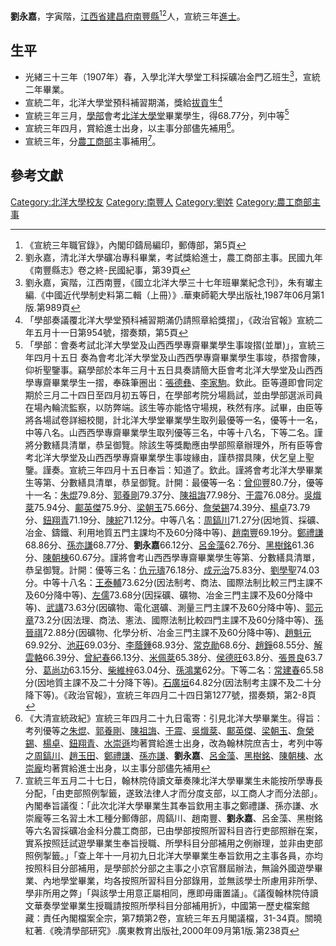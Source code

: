 {{明清人物信息框
| 姓名 = 劉永嘉
| 原名 =
| 圖片名稱=  
| 圖片大小 = 220px
| 圖片說明 =  
| 最高職務 = 農工商部主事
| 國家 = 大清
| 爵位 =
| 籍貫 = [[江西省|江西省]][[建昌府|建昌府]][[南豐縣|南豐縣]]
| 族裔 =  
| 旗籍 =  
| 字號 = 字寅階
| 諡號 = 
| 出生日期 = 
| 出生地點 = 
| 逝世日期 =  
| 逝世地點 = 
| 墓葬 = 
| 配偶 =  
| 親屬 =  
| 出身 = 
* 宣統三年進士出身
| 經歷 = 
| 著作 =  
*
*
*
}}

'''劉永嘉'''{{BD|？年||？年||catIdx=L劉永嘉}}，字寅階，[[江西省|江西省]][[建昌府|建昌府]][[南豐縣|南豐縣]]<ref>《宣統三年職官錄》，內閣印鑄局編印，郵傳部，第5頁</ref><ref>劉永嘉，清北洋大學礦冶專科畢業，考試獎給進士，農工商部主事。民國九年《南豐縣志》卷之終-民國紀事，第39頁</ref>人，宣統三年[[進士|進士]]。

== 生平 ==
* 光緒三十三年（1907年）春，入學北洋大學堂工科採礦冶金門乙班生<ref>劉永嘉，寅階，江西南豐，《國立北洋大學三十七年班畢業紀念刊》，朱有瓛主編.《中國近代學制史料第二輯（上冊）》.華東師範大學出版社,1987年06月第1版.第989頁</ref>，宣統二年畢業。
* 宣統二年，北洋大學堂預科補習期滿，獎給[[拔貢|拔貢]]生<ref>「學部奏議覆北洋大學堂預科補習期滿仍請照章給獎摺」，《政治官報》宣統二年五月十一日第954號，摺奏類，第5頁</ref>
* 宣統三年三月，[[學部|學部]]會考[[北洋大學堂|北洋大學堂]]畢業學生，得68.77分，列中等<ref>「學部：會奏考試北洋大學堂及山西西學專齋畢業學生事竣摺(並單)」，宣統三年四月十五日 奏為會考北洋大學堂及山西西學專齋畢業學生事竣，恭摺會陳，仰祈聖鑒事。竊學部於本年三月十五日具奏請簡大臣會考北洋大學堂及山西西學專齋畢業學生一摺，奉硃筆圈出：[[張德彝|張德彝]]、[[李家駒|李家駒]]。欽此。臣等遵即會同定期於三月二十四日至四月初五等日，在學部考院分場扃試，並由學部選派司員在場內輪流監察，以防弊端。該生等亦能恪守場規，秩然有序。試畢，由臣等將各場試卷詳細校閱，計北洋大學堂畢業學生取列最優等一名，優等十一名，中等八名。山西西學專齋畢業學生取列優等三名，中等十八名，下等二名。謹將分數繕具清單，恭呈御覽。除該生等獎勵應由學部照章辦理外，所有臣等會考北洋大學堂及山西西學專齋畢業學生事竣緣由，謹恭摺具陳，伏乞皇上聖鑒。謹奏。宣統三年四月十五日奉旨：知道了。欽此。謹將會考北洋大學畢業生等第、分數繕具清單，恭呈御覽。計開：最優等一名：[[曾仰豐|曾仰豐]]80.7分，優等十一名：[[朱焜|朱焜]]79.8分、[[郭養剛|郭養剛]]79.37分、[[陳祖誨|陳祖誨]]77.98分、[[于震|于震]]76.08分。[[吳熾棻|吳熾棻]]75.94分、[[鄺英傑|鄺英傑]]75.9分、[[梁朝玉|梁朝玉]]75.66分、[[詹榮錫|詹榮錫]]74.39分、[[楊卓|楊卓]]73.79分、[[鈕翔青|鈕翔青]]71.19分、[[陳紽|陳紽]]71.12分。中等八名：[[周鎬川|周鎬川]]71.27分(因地質、採礦、冶金、鑄鐵、利用地質五門主課均不及60分降中等)、[[趙南豐|趙南豐]]69.19分。[[鄭禮謙|鄭禮謙]]68.86分、[[孫亦謙|孫亦謙]]68.77分、'''劉永嘉'''66.12分、[[呂金藻|呂金藻]]62.76分、[[黑樹銘|黑樹銘]]61.36分、[[陳朝棟|陳朝棟]]60.67分。謹將會考山西西學專齋畢業學生等第、分數繕具清單，恭呈御覽。計開：優等三名：[[仇元璹|仇元璹]]76.18分、[[成元治|成元治]]75.83分、[[劉學聖|劉學聖]]74.03分。中等十八名：[[王泰輔|王泰輔]]73.62分(因法制考、商法、國際法制比較三門主課不及60分降中等)、[[左儒|左儒]]73.68分(因採礦、礦物、冶金三門主課不及60分降中等)、[[武講|武講]]73.63分(因礦物、電化選礦、測量三門主課不及60分降中等)、[[郭元章|郭元章]]73.2分(因法理、商法、憲法、國際法制比較四門主課不及60分降中等)、[[孫晉祺|孫晉祺]]72.88分(因礦物、化學分析、冶金三門主課不及60分降中等)、[[趙魁元|趙魁元]]69.92分、[[池莊|池莊]]69.03分、[[李蔭鍾|李蔭鍾]]68.93分、[[常克勛|常克勛]]68.6分、[[趙錚|趙錚]]68.55分、[[解雲輅|解雲輅]]66.39分、[[曾紀春|曾紀春]]66.13分、[[米佩棻|米佩棻]]65.38分、[[侯德旺|侯德旺]]63.8分、[[張景良|張景良]]63.7分、[[葛尚功|葛尚功]]63.15分、[[柴維梓|柴維梓]]63.04分、[[孫鴻業|孫鴻業]]62分。下等二名：[[常建春|常建春]]65.58分(因地質主課不及二十分降下等)。[[石廣垣|石廣垣]]64.82分(因法制考主課不及二十分降下等)。《政治官報》，宣統三年四月二十四日第1277號，摺奏類，第2-8頁</ref>
* 宣統三年四月，賞給進士出身，以主事分部儘先補用<ref>《大清宣統政紀》宣統三年四月二十九日電寄：引見北洋大學畢業生。得旨：考列優等之[[朱焜|朱焜]]、[[郭養剛|郭養剛]]、[[陳祖誨|陳祖誨]]、[[于震|于震]]、[[吳熾棻|吳熾棻]]、[[鄺英傑|鄺英傑]]、[[梁朝玉|梁朝玉]]、[[詹榮錫|詹榮錫]]、[[楊卓|楊卓]]、[[鈕翔青|鈕翔青]]、[[水崇遜|水崇遜]]均著賞給進士出身，改為翰林院庶吉士，考列中等之[[周鎬川|周鎬川]]、[[趙玉田|趙玉田]]、[[鄭禮謙|鄭禮謙]]、[[孫亦謙|孫亦謙]]、'''劉永嘉'''、[[呂金藻|呂金藻]]、[[黑樹銘|黑樹銘]]、[[陳朝棟|陳朝棟]]、[[水崇龐|水崇龐]]均著賞給進士出身，以主事分部儘先補用</ref>。
* 宣統三年，分[[農工商部|農工商部]]主事補用<ref>宣統三年五月二十七日，翰林院侍讀文華奏陳北洋大學畢業生未能按所學專長分配，「由吏部照例掣籤，遂致法律人才而分度支部，以工商人才而分法部」。內閣奉旨議復：「此次北洋大學畢業生其奉旨欽用主事之鄭禮謙、孫亦謙、水崇龐等三名習土木工種分郵傳部，周鎬川、趙南豐、'''劉永嘉'''、呂金藻、黑樹銘等六名習採礦冶金科分農工商部，已由學部按照所習科目咨行吏部照辦在案，實系按照廷試遊學畢業生奉旨授職、所學科目分部補用之例辦理，並非由吏部照例掣籤。」「查上年十一月初九日北洋大學畢業生奉旨欽用之主事各員，亦均按照科目分部補用，是學部於分部之主事之小京官曆屆辦法，無論外國遊學畢業、內地學堂畢業，均各按照所習科目分部錄用，並無該學士所慮用非所學、學非所用之弊」「與該學士用意正屬相同，應即毋庸置議」。《議復翰林院侍讀文華奏學堂畢業生授職請按照所學科目分部補用折》，中國第一歷史檔案館藏：責任內閣檔案全宗，第7類第2卷，宣統三年五月閣議檔，31-34頁。關曉紅著.《晚清學部研究》.廣東教育出版社,2000年09月第1版.第238頁</ref>。

==參考文獻==
{{Reflist|1}}

{{宣統三年游學畢業進士}}
{{DEFAULTSORT:L劉永嘉}}
[[Category:北洋大學校友|Category:北洋大學校友]]
[[Category:南豐人|Category:南豐人]]
[[Category:劉姓|Category:劉姓]]
[[Category:農工商部主事|Category:農工商部主事]]